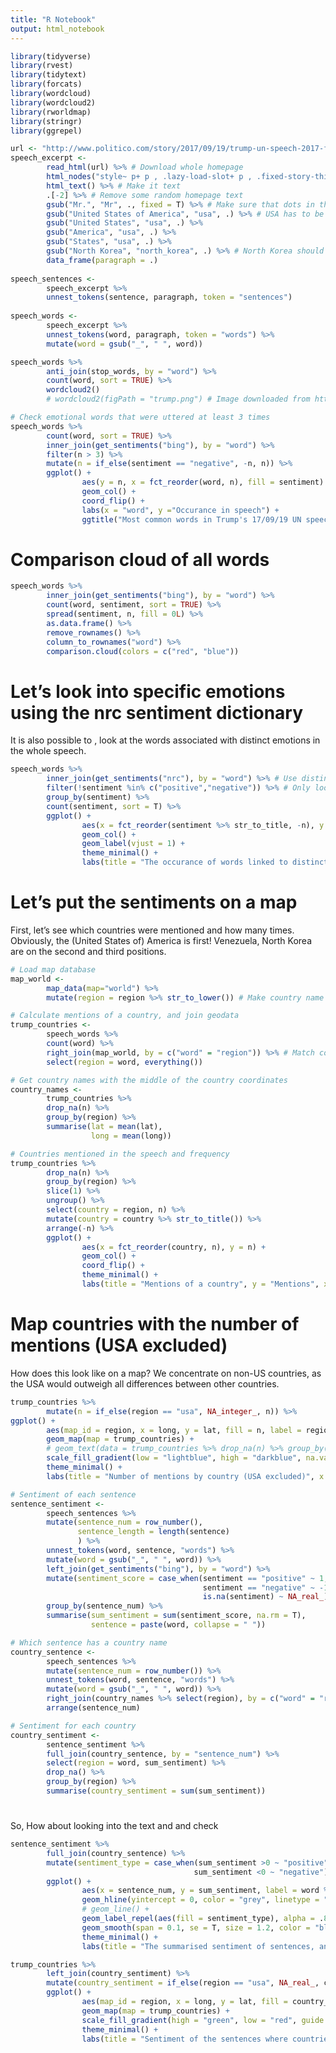 ```yaml
---
title: "R Notebook"
output: html_notebook
---
```


```r
library(tidyverse)
library(rvest)
library(tidytext)
library(forcats)
library(wordcloud)
library(wordcloud2)
library(rworldmap)
library(stringr)
library(ggrepel)
```

```r
url <- "http://www.politico.com/story/2017/09/19/trump-un-speech-2017-full-text-transcript-242879"
speech_excerpt <- 
        read_html(url) %>% # Download whole homepage
        html_nodes("style~ p+ p , .lazy-load-slot+ p , .fixed-story-third-paragraph+ p , .story-related+ p , p~ p+ p") %>% # Select the required elements (by css selector)
        html_text() %>% # Make it text
        .[-2] %>% # Remove some random homepage text
        gsub("Mr.", "Mr", ., fixed = T) %>% # Make sure that dots in the text will not signify sentences
        gsub("United States of America", "usa", .) %>% # USA has to be preserved as one expression
        gsub("United States", "usa", .) %>% 
        gsub("America", "usa", .) %>% 
        gsub("States", "usa", .) %>% 
        gsub("North Korea", "north_korea", .) %>% # North Korea should be preserved as one word for now
        data_frame(paragraph = .)
                        
speech_sentences <- 
        speech_excerpt %>% 
        unnest_tokens(sentence, paragraph, token = "sentences")
        
speech_words <- 
        speech_excerpt %>% 
        unnest_tokens(word, paragraph, token = "words") %>% 
        mutate(word = gsub("_", " ", word))
```


```r
speech_words %>% 
        anti_join(stop_words, by = "word") %>% 
        count(word, sort = TRUE) %>% 
        wordcloud2()
        # wordcloud2(figPath = "trump.png") # Image downloaded from http://westviewnews.org/wp-content/uploads/2017/01/donald-trump-profile-silhouette-vector-graphic_template_1469623874993O0L.png
```


```r
# Check emotional words that were uttered at least 3 times
speech_words %>% 
        count(word, sort = TRUE) %>% 
        inner_join(get_sentiments("bing"), by = "word") %>% 
        filter(n > 3) %>% 
        mutate(n = if_else(sentiment == "negative", -n, n)) %>% 
        ggplot() +
                aes(y = n, x = fct_reorder(word, n), fill = sentiment) +
                geom_col() +
                coord_flip() +
                labs(x = "word", y ="Occurance in speech") +
                ggtitle("Most common words in Trump's 17/09/19 UN speech by sentiment")


```
# Comparison cloud of all words
```r
speech_words %>%
        inner_join(get_sentiments("bing"), by = "word") %>% 
        count(word, sentiment, sort = TRUE) %>%
        spread(sentiment, n, fill = 0L) %>%
        as.data.frame() %>% 
        remove_rownames() %>% 
        column_to_rownames("word") %>% 
        comparison.cloud(colors = c("red", "blue"))
```

# Let's look into specific emotions using the nrc sentiment dictionary

It is also possible to , look at the words associated with distinct emotions in the whole speech.

```r
speech_words %>%
        inner_join(get_sentiments("nrc"), by = "word") %>% # Use distinct emotion dictionary
        filter(!sentiment %in% c("positive","negative")) %>% # Only look for distinct emotions
        group_by(sentiment) %>% 
        count(sentiment, sort = T) %>% 
        ggplot() +
                aes(x = fct_reorder(sentiment %>% str_to_title, -n), y = n, label = n) +
                geom_col() +
                geom_label(vjust = 1) +
                theme_minimal() +
                labs(title = "The occurance of words linked to distinct emotions in the speech", x = "Word", y = "Frequency")
```

# Let's put the sentiments on a map

First, let's see which countries were mentioned and how many times. Obviously, the (United States of) America is first! Venezuela, North Korea are on the second and third positions.

```r
# Load map database
map_world <- 
        map_data(map="world") %>% 
        mutate(region = region %>% str_to_lower()) # Make country name lower case to match word

# Calculate mentions of a country, and join geodata
trump_countries <-
        speech_words %>% 
        count(word) %>% 
        right_join(map_world, by = c("word" = "region")) %>% # Match country coordinates to speech
        select(region = word, everything())

# Get country names with the middle of the country coordinates
country_names <- 
        trump_countries %>% 
        drop_na(n) %>%
        group_by(region) %>% 
        summarise(lat = mean(lat),
                  long = mean(long))

# Countries mentioned in the speech and frequency
trump_countries %>% 
        drop_na(n) %>% 
        group_by(region) %>% 
        slice(1) %>% 
        ungroup() %>% 
        select(country = region, n) %>% 
        mutate(country = country %>% str_to_title()) %>% 
        arrange(-n) %>% 
        ggplot() +
                aes(x = fct_reorder(country, n), y = n) +
                geom_col() +
                coord_flip() +
                theme_minimal() +
                labs(title = "Mentions of a country", y = "Mentions", x = NULL)

```
# Map countries with the number of mentions (USA excluded)

How does this look like on a map? We concentrate on non-US countries, as the USA would outweigh all differences between other countries.

```r
trump_countries %>% 
        mutate(n = if_else(region == "usa", NA_integer_, n)) %>%
ggplot() +
        aes(map_id = region, x = long, y = lat, fill = n, label = region %>% str_to_title()) +
        geom_map(map = trump_countries) +
        # geom_text(data = trump_countries %>% drop_na(n) %>% group_by(region) %>% slice(1)) +
        scale_fill_gradient(low = "lightblue", high = "darkblue", na.value = "grey90") +
        theme_minimal() +
        labs(title = "Number of mentions by country (USA excluded)", x = "Longitude", y = "Latitude")


```

```r
# Sentiment of each sentence
sentence_sentiment <-
        speech_sentences %>% 
        mutate(sentence_num = row_number(),
               sentence_length = length(sentence)
               ) %>% 
        unnest_tokens(word, sentence, "words") %>% 
        mutate(word = gsub("_", " ", word)) %>% 
        left_join(get_sentiments("bing"), by = "word") %>% 
        mutate(sentiment_score = case_when(sentiment == "positive" ~ 1,
                                           sentiment == "negative" ~ -1,
                                           is.na(sentiment) ~ NA_real_)) %>% 
        group_by(sentence_num) %>%
        summarise(sum_sentiment = sum(sentiment_score, na.rm = T),
                  sentence = paste(word, collapse = " "))

# Which sentence has a country name
country_sentence <- 
        speech_sentences %>% 
        mutate(sentence_num = row_number()) %>% 
        unnest_tokens(word, sentence, "words") %>% 
        mutate(word = gsub("_", " ", word)) %>% 
        right_join(country_names %>% select(region), by = c("word" = "region")) %>% 
        arrange(sentence_num)

# Sentiment for each country
country_sentiment <-         
        sentence_sentiment %>% 
        full_join(country_sentence, by = "sentence_num") %>% 
        select(region = word, sum_sentiment) %>% 
        drop_na() %>% 
        group_by(region) %>% 
        summarise(country_sentiment = sum(sum_sentiment))

```

# 
So, How about looking into the text and and check 

```r
sentence_sentiment %>% 
        full_join(country_sentence) %>% 
        mutate(sentiment_type = case_when(sum_sentiment >0 ~ "positive",
                                         sum_sentiment <0 ~ "negative")) %>% 
        ggplot() +
                aes(x = sentence_num, y = sum_sentiment, label = word %>% str_to_title()) +
                geom_hline(yintercept = 0, color = "grey", linetype = "dashed", size = 1.2) +
                # geom_line() +
                geom_label_repel(aes(fill = sentiment_type), alpha = .8, segment.alpha = 0) +
                geom_smooth(span = 0.1, se = T, size = 1.2, color = "black") +
                theme_minimal() +
                labs(title = "The summarised sentiment of sentences, and the appearance of country names in the speech \nby sentiment in sentence order", x = "Sentence number", y = "Summarised sentiment", subtitle = "The dashed line signifies no sentiment in the sentence. \nCountry label colors show the direction of the sentiment (positive/negative)")

```


```r
trump_countries %>% 
        left_join(country_sentiment) %>% 
        mutate(country_sentiment = if_else(region == "usa", NA_real_, country_sentiment)) %>% # Exclude US
        ggplot() +
                aes(map_id = region, x = long, y = lat, fill = country_sentiment, label = region %>% str_to_title()) +
                geom_map(map = trump_countries) +
                scale_fill_gradient(high = "green", low = "red", guide = "colourbar", na.value = "grey90") +
                theme_minimal() +
                labs(title = "Sentiment of the sentences where countries were mentioned (USA excluded)", x = "Longitude", y = "Latitude")

```

